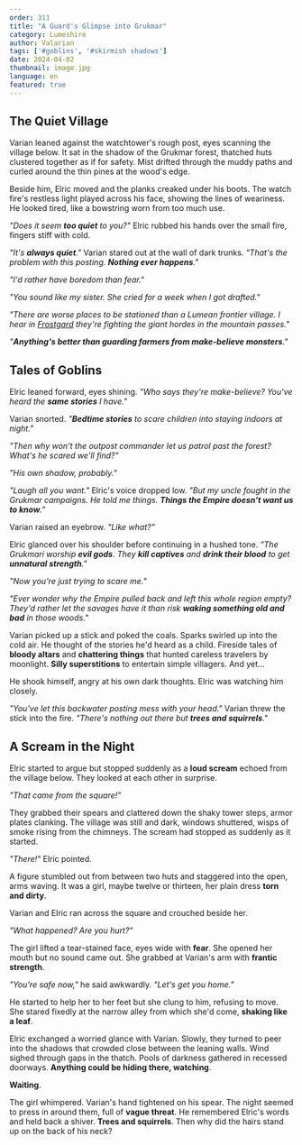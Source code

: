 ```yaml
---
order: 311
title: "A Guard's Glimpse into Grukmar"
category: Lumeshire
author: Valarian
tags: ['#goblins', '#skirmish shadows']
date: 2024-04-02
thumbnail: image.jpg
language: en
featured: true
---
```


## The Quiet Village

Varian leaned against the watchtower's rough post, eyes scanning the village below. It sat in the shadow of the Grukmar forest, thatched huts clustered together as if for safety. Mist drifted through the muddy paths and curled around the thin pines at the wood's edge. 

Beside him, Elric moved and the planks creaked under his boots. The watch fire's restless light played across his face, showing the lines of weariness. He looked tired, like a bowstring worn from too much use.

*"Does it seem **too quiet** to you?"* Elric rubbed his hands over the small fire, fingers stiff with cold.

*"It's **always quiet**."* Varian stared out at the wall of dark trunks. *"That's the problem with this posting. **Nothing ever happens**."*

*"I'd rather have boredom than fear."* 

*"You sound like my sister. She cried for a week when I got drafted."*

*"There are worse places to be stationed than a Lumean frontier village. I hear in [Frostgard](https://www.drusniel.com/ice-and-iron-the-unyielding-warriors-of-the-empire-of-frostgard/) they're fighting the giant hordes in the mountain passes."*

*"**Anything's better than guarding farmers from make-believe monsters**."*

## Tales of Goblins

Elric leaned forward, eyes shining. *"Who says they're make-believe? You've heard the **same stories** I have."*

Varian snorted. *"**Bedtime stories** to scare children into staying indoors at night."*

*"Then why won't the outpost commander let us patrol past the forest? What's he scared we'll find?"*

*"His own shadow, probably."* 

*"Laugh all you want."* Elric's voice dropped low. *"But my uncle fought in the Grukmar campaigns. He told me things. **Things the Empire doesn't want us to know**."*

Varian raised an eyebrow. *"Like what?"*

Elric glanced over his shoulder before continuing in a hushed tone. *"The Grukmari worship **evil gods**. They **kill captives** and **drink their blood** to get **unnatural strength**."*

*"Now you're just trying to scare me."*

*"Ever wonder why the Empire pulled back and left this whole region empty? They'd rather let the savages have it than risk **waking something old and bad** in those woods."*

Varian picked up a stick and poked the coals. Sparks swirled up into the cold air. He thought of the stories he'd heard as a child. Fireside tales of **bloody altars** and **chattering things** that hunted careless travelers by moonlight. **Silly superstitions** to entertain simple villagers. And yet... 

He shook himself, angry at his own dark thoughts. Elric was watching him closely.

*"You've let this backwater posting mess with your head."* Varian threw the stick into the fire. *"There's nothing out there but **trees and squirrels**."*

## A Scream in the Night

Elric started to argue but stopped suddenly as a **loud scream** echoed from the village below. They looked at each other in surprise. 

*"That came from the square!"*

They grabbed their spears and clattered down the shaky tower steps, armor plates clanking. The village was still and dark, windows shuttered, wisps of smoke rising from the chimneys. The scream had stopped as suddenly as it started.

*"There!"* Elric pointed. 

A figure stumbled out from between two huts and staggered into the open, arms waving. It was a girl, maybe twelve or thirteen, her plain dress **torn and dirty**.

Varian and Elric ran across the square and crouched beside her.

*"What happened? Are you hurt?"* 

The girl lifted a tear-stained face, eyes wide with **fear**. She opened her mouth but no sound came out. She grabbed at Varian's arm with **frantic strength**.

*"You're safe now,"* he said awkwardly. *"Let's get you home."*

He started to help her to her feet but she clung to him, refusing to move. She stared fixedly at the narrow alley from which she'd come, **shaking like a leaf**.

Elric exchanged a worried glance with Varian. Slowly, they turned to peer into the shadows that crowded close between the leaning walls. Wind sighed through gaps in the thatch. Pools of darkness gathered in recessed doorways. **Anything could be hiding there, watching**.

**Waiting**. 

The girl whimpered. Varian's hand tightened on his spear. The night seemed to press in around them, full of **vague threat**. He remembered Elric's words and held back a shiver. **Trees and squirrels**. Then why did the hairs stand up on the back of his neck?